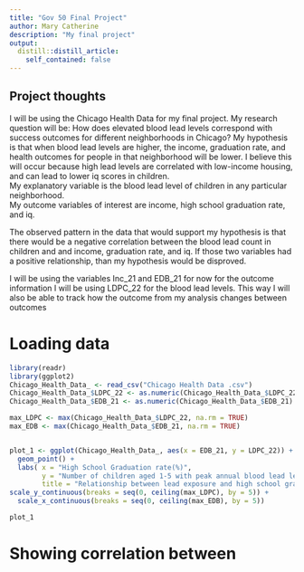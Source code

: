 ```yaml
---
title: "Gov 50 Final Project"
author: Mary Catherine
description: "My final project"
output:
  distill::distill_article:
    self_contained: false
---
```




## Project thoughts

I will be using the Chicago Health Data for my final project. My research question will be: How does elevated blood lead levels correspond with success outcomes for different neighborhoods in Chicago?
My hypothesis is that when blood lead levels are higher, the income, graduation rate, and health outcomes for people in that neighborhood will be lower. I believe this will occur because high lead levels are correlated with low-income housing, and can lead to lower iq scores in children.  
My explanatory variable is the blood lead level of children in any particular neighborhood.  
My outcome variables of interest are income, high school graduation rate, and iq. 


The observed pattern in the data that would support my hypothesis is that there would be a negative correlation between the blood lead count in children and and income, graduation rate, and iq. If those two variables had a positive relationship, than my hypothesis would be disproved. 


I will be using the variables Inc_21 and EDB_21 for now for the outcome information I will be using LDPC_22 for the blood lead levels. This way I will also be able to track how the outcome from my analysis changes between outcomes 


# Loading data 

```r

library(readr)
library(ggplot2)
Chicago_Health_Data_ <- read_csv("Chicago Health Data .csv")
Chicago_Health_Data_$LDPC_22 <- as.numeric(Chicago_Health_Data_$LDPC_22)
Chicago_Health_Data_$EDB_21 <- as.numeric(Chicago_Health_Data_$EDB_21)

max_LDPC <- max(Chicago_Health_Data_$LDPC_22, na.rm = TRUE)
max_EDB <- max(Chicago_Health_Data_$EDB_21, na.rm = TRUE)


plot_1 <- ggplot(Chicago_Health_Data_, aes(x = EDB_21, y = LDPC_22)) + 
  geom_point() + 
  labs( x = "High School Graduation rate(%)",
        y = "Number of children aged 1-5 with peak annual blood lead level(µg/dL) ", 
        title = "Relationship between lead exposure and high school graduation rates") +
scale_y_continuous(breaks = seq(0, ceiling(max_LDPC), by = 5)) +
  scale_x_continuous(breaks = seq(0, ceiling(max_EDB), by = 5))

plot_1

```

# Showing correlation between 
